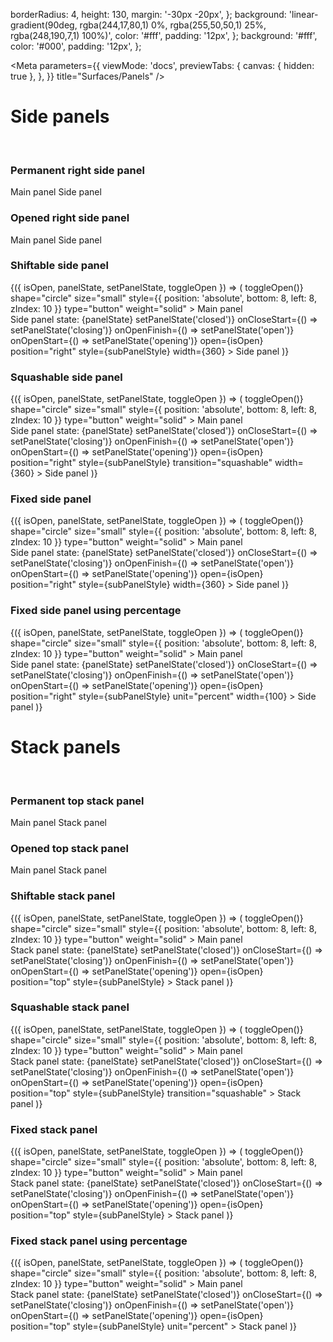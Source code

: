 
  borderRadius: 4,
  height: 130,
  margin: '-30px -20px',
};
  background: 'linear-gradient(90deg, rgba(244,17,80,1) 0%, rgba(255,50,50,1) 25%, rgba(248,190,7,1) 100%)',
  color: '#fff',
  padding: '12px',
};
  background: '#fff',
  color: '#000',
  padding: '12px',
};

<Meta
  parameters={{
    viewMode: 'docs',
    previewTabs: {
      canvas: { hidden: true },
    },
  }}
  title="Surfaces/Panels"
/>

<PageTitle src="components/Panels" title="Panels" />

# Side panels

<br />

### Permanent right side panel

<Canvas>
  <Story name="Permanent right side panel">
    <PanelContainer orientation="vertical" style={panelContainerStyle}>
      <MainPanel style={mainPanelStyle}>Main panel</MainPanel>
      <PermanentSidePanel position="right" style={subPanelStyle} width={360}>
        Side panel
      </PermanentSidePanel>
    </PanelContainer>
  </Story>
</Canvas>

### Opened right side panel

<Canvas>
  <Story name="Opened right side panel">
    <PanelContainer orientation="vertical" style={panelContainerStyle}>
      <MainPanel style={mainPanelStyle}>Main panel</MainPanel>
      <SidePanel open position="right" style={subPanelStyle} width={360}>
        Side panel
      </SidePanel>
    </PanelContainer>
  </Story>
</Canvas>

### Shiftable side panel

<Canvas>
  <Story name="Shiftable side panel">
    <PanelsWrapper isOpen>
      {({ isOpen, panelState, setPanelState, toggleOpen }) => (
        <React.Fragment>
          <PanelContainer orientation="vertical" style={panelContainerStyle}>
            <IconButton
              color="white"
              onClick={() => toggleOpen()}
              shape="circle"
              size="small"
              style={{ position: 'absolute', bottom: 8, left: 8, zIndex: 10 }}
              type="button"
              weight="solid"
            >
              <RightPanelIcon size={14} />
            </IconButton>
            <MainPanel style={mainPanelStyle}>
              Main panel
              <br />
              Side panel state: {panelState}
            </MainPanel>
            <SidePanel
              onCloseFinish={() => setPanelState('closed')}
              onCloseStart={() => setPanelState('closing')}
              onOpenFinish={() => setPanelState('open')}
              onOpenStart={() => setPanelState('opening')}
              open={isOpen}
              position="right"
              style={subPanelStyle}
              width={360}
            >
              Side panel
            </SidePanel>
          </PanelContainer>
        </React.Fragment>
      )}
    </PanelsWrapper>
  </Story>
</Canvas>

### Squashable side panel

<Canvas>
  <Story name="Squashable side panel">
    <PanelsWrapper isOpen>
      {({ isOpen, panelState, setPanelState, toggleOpen }) => (
        <React.Fragment>
          <PanelContainer orientation="vertical" style={panelContainerStyle}>
            <IconButton
              color="white"
              onClick={() => toggleOpen()}
              shape="circle"
              size="small"
              style={{ position: 'absolute', bottom: 8, left: 8, zIndex: 10 }}
              type="button"
              weight="solid"
            >
              <RightPanelIcon size={14} />
            </IconButton>
            <MainPanel style={mainPanelStyle}>
              Main panel
              <br />
              Side panel state: {panelState}
            </MainPanel>
            <SidePanel
              onCloseFinish={() => setPanelState('closed')}
              onCloseStart={() => setPanelState('closing')}
              onOpenFinish={() => setPanelState('open')}
              onOpenStart={() => setPanelState('opening')}
              open={isOpen}
              position="right"
              style={subPanelStyle}
              transition="squashable"
              width={360}
            >
              Side panel
            </SidePanel>
          </PanelContainer>
        </React.Fragment>
      )}
    </PanelsWrapper>
  </Story>
</Canvas>

### Fixed side panel

<Canvas>
  <Story name="Fixed side panel">
    <PanelsWrapper isOpen>
      {({ isOpen, panelState, setPanelState, toggleOpen }) => (
        <React.Fragment>
          <PanelContainer orientation="vertical" style={panelContainerStyle}>
            <IconButton
              color="white"
              onClick={() => toggleOpen()}
              shape="circle"
              size="small"
              style={{ position: 'absolute', bottom: 8, left: 8, zIndex: 10 }}
              type="button"
              weight="solid"
            >
              <RightPanelIcon size={14} />
            </IconButton>
            <MainPanel style={mainPanelStyle}>
              Main panel
              <br />
              Side panel state: {panelState}
            </MainPanel>
            <SidePanel
              fixed
              onCloseFinish={() => setPanelState('closed')}
              onCloseStart={() => setPanelState('closing')}
              onOpenFinish={() => setPanelState('open')}
              onOpenStart={() => setPanelState('opening')}
              open={isOpen}
              position="right"
              style={subPanelStyle}
              width={360}
            >
              Side panel
            </SidePanel>
          </PanelContainer>
        </React.Fragment>
      )}
    </PanelsWrapper>
  </Story>
</Canvas>

### Fixed side panel using percentage

<Canvas>
  <Story name="Fixed side panel using percentage">
    <PanelsWrapper>
      {({ isOpen, panelState, setPanelState, toggleOpen }) => (
        <React.Fragment>
          <PanelContainer orientation="vertical" style={panelContainerStyle}>
            <IconButton
              color="white"
              onClick={() => toggleOpen()}
              shape="circle"
              size="small"
              style={{ position: 'absolute', bottom: 8, left: 8, zIndex: 10 }}
              type="button"
              weight="solid"
            >
              <RightPanelIcon size={14} />
            </IconButton>
            <MainPanel style={mainPanelStyle}>
              Main panel
              <br />
              Side panel state: {panelState}
            </MainPanel>
            <SidePanel
              fixed
              onCloseFinish={() => setPanelState('closed')}
              onCloseStart={() => setPanelState('closing')}
              onOpenFinish={() => setPanelState('open')}
              onOpenStart={() => setPanelState('opening')}
              open={isOpen}
              position="right"
              style={subPanelStyle}
              unit="percent"
              width={100}
            >
              Side panel
            </SidePanel>
          </PanelContainer>
        </React.Fragment>
      )}
    </PanelsWrapper>
  </Story>
</Canvas>

# Stack panels

<br />

### Permanent top stack panel

<Canvas>
  <Story name="Permanent top stack panel">
    <PanelContainer reverse orientation="horizontal" style={panelContainerStyle}>
      <MainPanel style={mainPanelStyle}>Main panel</MainPanel>
      <PermanentStackPanel height={40} position="top" style={subPanelStyle}>
        Stack panel
      </PermanentStackPanel>
    </PanelContainer>
  </Story>
</Canvas>

### Opened top stack panel

<Canvas>
  <Story name="Opened top stack panel">
    <PanelContainer reverse orientation="horizontal" style={panelContainerStyle}>
      <MainPanel style={mainPanelStyle}>Main panel</MainPanel>
      <StackPanel open height={40} position="top" style={subPanelStyle}>
        Stack panel
      </StackPanel>
    </PanelContainer>
  </Story>
</Canvas>

### Shiftable stack panel

<Canvas>
  <Story name="Shiftable stack panel">
    <PanelsWrapper isOpen>
      {({ isOpen, panelState, setPanelState, toggleOpen }) => (
        <React.Fragment>
          <PanelContainer reverse orientation="horizontal" style={panelContainerStyle}>
            <IconButton
              color="white"
              onClick={() => toggleOpen()}
              shape="circle"
              size="small"
              style={{ position: 'absolute', bottom: 8, left: 8, zIndex: 10 }}
              type="button"
              weight="solid"
            >
              <RightPanelIcon size={14} />
            </IconButton>
            <MainPanel style={mainPanelStyle}>
              Main panel
              <br />
              Stack panel state: {panelState}
            </MainPanel>
            <StackPanel
              height={40}
              onCloseFinish={() => setPanelState('closed')}
              onCloseStart={() => setPanelState('closing')}
              onOpenFinish={() => setPanelState('open')}
              onOpenStart={() => setPanelState('opening')}
              open={isOpen}
              position="top"
              style={subPanelStyle}
            >
              Stack panel
            </StackPanel>
          </PanelContainer>
        </React.Fragment>
      )}
    </PanelsWrapper>
  </Story>
</Canvas>

### Squashable stack panel

<Canvas>
  <Story name="Squashable stack panel">
    <PanelsWrapper isOpen>
      {({ isOpen, panelState, setPanelState, toggleOpen }) => (
        <React.Fragment>
          <PanelContainer reverse orientation="horizontal" style={panelContainerStyle}>
            <IconButton
              color="white"
              onClick={() => toggleOpen()}
              shape="circle"
              size="small"
              style={{ position: 'absolute', bottom: 8, left: 8, zIndex: 10 }}
              type="button"
              weight="solid"
            >
              <RightPanelIcon size={14} />
            </IconButton>
            <MainPanel style={mainPanelStyle}>
              Main panel
              <br />
              Stack panel state: {panelState}
            </MainPanel>
            <StackPanel
              height={40}
              onCloseFinish={() => setPanelState('closed')}
              onCloseStart={() => setPanelState('closing')}
              onOpenFinish={() => setPanelState('open')}
              onOpenStart={() => setPanelState('opening')}
              open={isOpen}
              position="top"
              style={subPanelStyle}
              transition="squashable"
            >
              Stack panel
            </StackPanel>
          </PanelContainer>
        </React.Fragment>
      )}
    </PanelsWrapper>
  </Story>
</Canvas>

### Fixed stack panel

<Canvas>
  <Story name="Fixed stack panel">
    <PanelsWrapper isOpen>
      {({ isOpen, panelState, setPanelState, toggleOpen }) => (
        <React.Fragment>
          <PanelContainer reverse orientation="horizontal" style={panelContainerStyle}>
            <IconButton
              color="white"
              onClick={() => toggleOpen()}
              shape="circle"
              size="small"
              style={{ position: 'absolute', bottom: 8, left: 8, zIndex: 10 }}
              type="button"
              weight="solid"
            >
              <RightPanelIcon size={14} />
            </IconButton>
            <MainPanel style={mainPanelStyle}>
              Main panel
              <br />
              Stack panel state: {panelState}
            </MainPanel>
            <StackPanel
              fixed
              height={40}
              onCloseFinish={() => setPanelState('closed')}
              onCloseStart={() => setPanelState('closing')}
              onOpenFinish={() => setPanelState('open')}
              onOpenStart={() => setPanelState('opening')}
              open={isOpen}
              position="top"
              style={subPanelStyle}
            >
              Stack panel
            </StackPanel>
          </PanelContainer>
        </React.Fragment>
      )}
    </PanelsWrapper>
  </Story>
</Canvas>

### Fixed stack panel using percentage

<Canvas>
  <Story name="Fixed stack panel using percentage">
    <PanelsWrapper>
      {({ isOpen, panelState, setPanelState, toggleOpen }) => (
        <React.Fragment>
          <PanelContainer reverse orientation="horizontal" style={panelContainerStyle}>
            <IconButton
              color="white"
              onClick={() => toggleOpen()}
              shape="circle"
              size="small"
              style={{ position: 'absolute', bottom: 8, left: 8, zIndex: 10 }}
              type="button"
              weight="solid"
            >
              <RightPanelIcon size={14} />
            </IconButton>
            <MainPanel style={mainPanelStyle}>
              Main panel
              <br />
              Stack panel state: {panelState}
            </MainPanel>
            <StackPanel
              fixed
              height={100}
              onCloseFinish={() => setPanelState('closed')}
              onCloseStart={() => setPanelState('closing')}
              onOpenFinish={() => setPanelState('open')}
              onOpenStart={() => setPanelState('opening')}
              open={isOpen}
              position="top"
              style={subPanelStyle}
              unit="percent"
            >
              Stack panel
            </StackPanel>
          </PanelContainer>
        </React.Fragment>
      )}
    </PanelsWrapper>
  </Story>
</Canvas>

